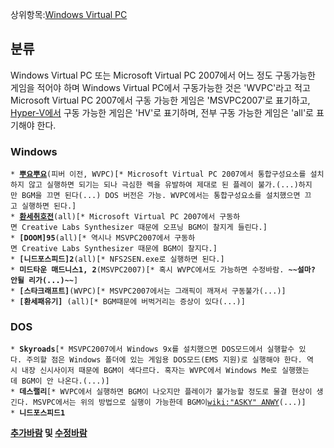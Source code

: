 상위항목:[[Windows Virtual PC]]

== 분류 ==
Windows Virtual PC 또는 Microsoft Virtual PC 2007에서 어느 정도 구동가능한 게임을 적어야 하며 Windows Virtual PC에서 구동가능한 것은 'WVPC'라고 적고 Microsoft Virtual PC 2007에서 구동 가능한 게임은 'MSVPC2007'로 표기하고, [[Hyper-V]]에서 구동 가능한 게임은 'HV'로 표기하며, 전부 구동 가능한 게임은 'all'로 표기해야 한다.

=== Windows ===
 * '''[[뿌요뿌요]]'''(피버 이전, WVPC)[* Microsoft Virtual PC 2007에서 통합구성요소를 설치하지 않고 실행하면 되기는 되나 극심한 렉을 유발하여 제대로 된 플레이 불가.(...)하지만 BGM을 끄면 된다(...) DOS 버전은 가능. WVPC에서는 통합구성요소를 설치했으면 끄고 실행하면 된다.]
 * '''[[환세취호전]]'''(all)[* Microsoft Virtual PC 2007에서 구동하면 Creative Labs Synthesizer 때문에 오프닝 BGM이 찰지게 들린다.]
 * '''[DOOM]95'''(all)[* 역시나 MSVPC2007에서 구동하면 Creative Labs Synthesizer 때문에 BGM이 찰지다.]
 * '''[니드포스피드]2'''(all)[* NFS2SEN.exe로 실행하면 된다.]
 * '''미드타운 매드니스1, 2'''(MSVPC2007)[* 혹시 WVPC에서도 가능하면 수정바람. '''~~설마? 안될 리가(...)~~''']
 * '''[스타크래프트]'''(WVPC)[* MSVPC2007에서는 그래픽이 깨져서 구동불가(...)]
 * '''[환세패유기]''' (all)[* BGM때문에 버벅거리는 증상이 있다(...)]
=== DOS ===
 * '''Skyroads'''[* MSVPC2007에서 Windows 9x를 설치했으면 DOS모드에서 실행할수 있다. 주의할 점은 Windows 폴더에 있는 게임용 DOS모드(EMS 지원)로 실행해야 한다. 역시 내장 신시사이저 때문에 BGM이 색다르다. 혹자는 WVPC에서 Windows Me로 실행했는데 BGM이 안 나온다.(...)]
 * '''데스랠리'''[* WVPC에서 실행하면 BGM이 나오지만 플레이가 불가능할 정도로 물결 현상이 생긴다. MSVPC에서는 위의 방법으로 실행이 가능한데 BGM이[[wiki:"ASKY" ANWY]](...)]
 * '''니드포스피드1'''

'''[[추가바람]] 및 [[수정바람]]'''
